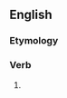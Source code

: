 ==English==

===Etymology===
{{suffix|en|destroy|eth|nocat=1}}

===Verb===
{{head|en|verb form}}

# {{en-archaic third-person singular of|destroy}}